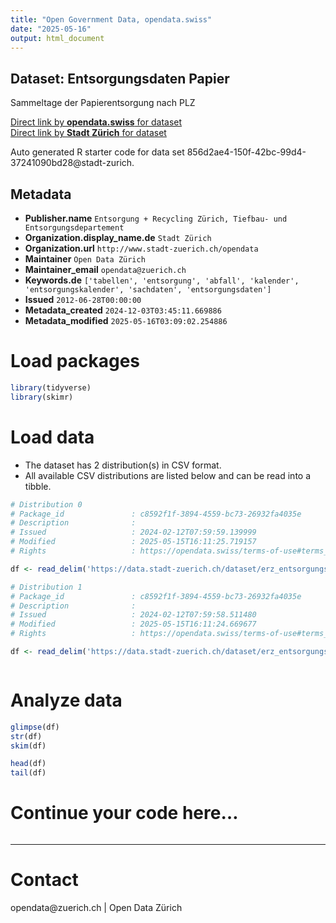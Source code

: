 ```yaml
---
title: "Open Government Data, opendata.swiss"
date: "2025-05-16"
output: html_document
---
```


## Dataset: Entsorgungsdaten Papier

Sammeltage der Papierentsorgung nach PLZ

[Direct link by **opendata.swiss** for dataset](https://opendata.swiss/de/dataset/entsorgungsdaten-papier)<br>
[Direct link by **Stadt Zürich** for dataset](https://data.stadt-zuerich.ch/dataset/erz_entsorgungskalender_papier)

Auto generated R starter code for data set 856d2ae4-150f-42bc-99d4-37241090bd28@stadt-zurich.

## Metadata

- **Publisher.name** `Entsorgung + Recycling Zürich, Tiefbau- und Entsorgungsdepartement`
- **Organization.display_name.de** `Stadt Zürich`
- **Organization.url** `http://www.stadt-zuerich.ch/opendata`
- **Maintainer** `Open Data Zürich`
- **Maintainer_email** `opendata@zuerich.ch`
- **Keywords.de** `['tabellen', 'entsorgung', 'abfall', 'kalender', 'entsorgungskalender', 'sachdaten', 'entsorgungsdaten']`
- **Issued** `2012-06-28T00:00:00`
- **Metadata_created** `2024-12-03T03:45:11.669886`
- **Metadata_modified** `2025-05-16T03:09:02.254886`


# Load packages

```r

library(tidyverse)
library(skimr)

```

# Load data

-   The dataset has 2 distribution(s) in CSV format.
-   All available CSV distributions are listed below and can be read into a tibble.

```r

# Distribution 0
# Package_id               : c8592f1f-3894-4559-bc73-26932fa4035e
# Description              : 
# Issued                   : 2024-02-12T07:59:59.139999
# Modified                 : 2025-05-15T16:11:25.719157
# Rights                   : https://opendata.swiss/terms-of-use#terms_open

df <- read_delim('https://data.stadt-zuerich.ch/dataset/erz_entsorgungskalender_papier/download/entsorgungskalender_papier_2025.csv')

# Distribution 1
# Package_id               : c8592f1f-3894-4559-bc73-26932fa4035e
# Description              : 
# Issued                   : 2024-02-12T07:59:58.511480
# Modified                 : 2025-05-15T16:11:24.669677
# Rights                   : https://opendata.swiss/terms-of-use#terms_open

df <- read_delim('https://data.stadt-zuerich.ch/dataset/erz_entsorgungskalender_papier/download/entsorgungskalender_papier_2024.csv')



```

# Analyze data

```r

glimpse(df)
str(df)
skim(df)

head(df)
tail(df)

```

# Continue your code here...

```r

```

------------------------------------------------------------------------

# Contact

opendata@zuerich.ch | Open Data Zürich
